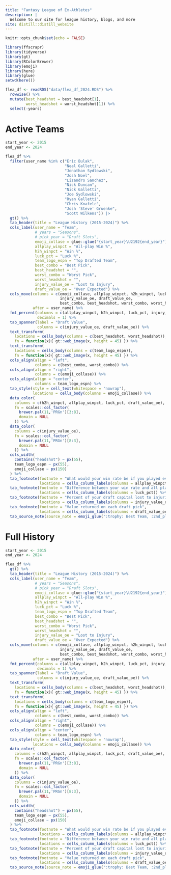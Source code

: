 ```yaml
---
title: "Fantasy League of Ex-Athletes"
description: |
  Welcome to our site for league history, blogs, and more
site: distill::distill_website
---
```


```r
knitr::opts_chunk$set(echo = FALSE)

library(ffscrapr)
library(tidyverse)
library(gt)
library(RColorBrewer)
library(emoji)
library(here)
library(glue)
setwd(here())

flea_df <- readRDS("data/flea_df_2024.RDS") %>% 
  rowwise() %>% 
  mutate(best_headshot = best_headshot[1],
         worst_headshot = worst_headshot[1]) %>% 
  select(-years)
```

# Active Teams

```r
start_year <- 2015
end_year <- 2024

flea_df %>% 
  filter(user_name %in% c("Eric Bulak",
                          "Neal Galletti",
                          "Jonathan Sydlowski",
                          "Josh Noel",
                          "Lizandro Sanchez",
                          "Nick Duncan",
                          "Nick Galletti",
                          "Joe Sydlowski",
                          "Ryan Galletti",
                          "Chris Knafelc",
                          "Josh 'Steve' Gruenke",
                          "Scott Wilkens")) |> 
  gt() %>%
  tab_header(title = "League History (2015-2024)") %>%
  cols_label(user_name = "Team",
             # years = "Seasons",
             # pick_year = "Draft Slots",
             emoji_collase = glue::glue("{start_year}\U2192{end_year}"),
             allplay_winpct = "All-play Win %",
             h2h_winpct = "Win %",
             luck_pct = "Luck %",
             team_logo_espn = "Top Drafted Team",
             best_combo = "Best Pick",
             best_headshot = "",
             worst_combo = "Worst Pick",
             worst_headshot = "",
             injury_value_oe = "Lost to Injury",
             draft_value_oe = "Over Expected") %>% 
  cols_move(columns = c(emoji_collase, allplay_winpct, h2h_winpct, luck_pct,
                        injury_value_oe, draft_value_oe,
                        best_combo, best_headshot, worst_combo, worst_headshot, team_logo_espn),
            after = user_name) %>% 
  fmt_percent(columns = c(allplay_winpct, h2h_winpct, luck_pct, injury_value_oe, draft_value_oe),
              decimals = 1) %>%
  tab_spanner(label = "Draft Value",
              columns = c(injury_value_oe, draft_value_oe)) %>% 
  text_transform(
    locations = cells_body(columns = c(best_headshot, worst_headshot)),
    fn = function(x){ gt::web_image(x, height = 45) }) %>%
  text_transform(
    locations = cells_body(columns = c(team_logo_espn)),
    fn = function(x){ gt::web_image(x, height = 45) }) %>%
  cols_align(align = "left",
             columns = c(best_combo, worst_combo)) %>%
  cols_align(align = "right",
             columns = c(emoji_collase)) %>%
  cols_align(align = "center",
             columns = team_logo_espn) %>%
  tab_style(style = cell_text(whitespace = "nowrap"),
            locations = cells_body(columns = emoji_collase)) %>% 
  data_color(
    columns = c(h2h_winpct, allplay_winpct, luck_pct, draft_value_oe),
    fn = scales::col_factor(
      brewer.pal(11,'PRGn')[3:8],
      domain = NULL
    )) %>% 
  data_color(
    columns = c(injury_value_oe),
    fn = scales::col_factor(
      brewer.pal(11,'PRGn')[8:3],
      domain = NULL
    )) %>% 
  cols_width(
    contains("headshot") ~ px(55),
    team_logo_espn ~ px(55),
    emoji_collase ~ px(150)
  ) %>%
  tab_footnote(footnote = "What would your win rate be if you played every team each week?",
               locations = cells_column_labels(columns = allplay_winpct)) %>% 
  tab_footnote(footnote = "Difference between your win rate and all play win rate",
               locations = cells_column_labels(columns = luck_pct)) %>% 
  tab_footnote(footnote = "Percent of your draft capital lost to injuries",
               locations = cells_column_labels(columns = injury_value_oe)) %>% 
  tab_footnote(footnote = "Value returned on each draft pick",
               locations = cells_column_labels(columns = draft_value_oe)) %>% 
  tab_source_note(source_note = emoji_glue(":trophy: Best Team, :2nd_place_medal: 2nd Place, :3rd_place_medal: 3rd Place, :flexed_biceps: Playoffs, :wastebasket: Missed Playoffs, :taco: Worst Team, :black_square_button: Didn't Play"))


```


# Full History

```r
start_year <- 2015
end_year <- 2024

flea_df %>% 
  gt() %>%
  tab_header(title = "League History (2015-2024)") %>%
  cols_label(user_name = "Team",
             # years = "Seasons",
             # pick_year = "Draft Slots",
             emoji_collase = glue::glue("{start_year}\U2192{end_year}"),
             allplay_winpct = "All-play Win %",
             h2h_winpct = "Win %",
             luck_pct = "Luck %",
             team_logo_espn = "Top Drafted Team",
             best_combo = "Best Pick",
             best_headshot = "",
             worst_combo = "Worst Pick",
             worst_headshot = "",
             injury_value_oe = "Lost to Injury",
             draft_value_oe = "Over Expected") %>% 
  cols_move(columns = c(emoji_collase, allplay_winpct, h2h_winpct, luck_pct,
                        injury_value_oe, draft_value_oe,
                        best_combo, best_headshot, worst_combo, worst_headshot, team_logo_espn),
            after = user_name) %>% 
  fmt_percent(columns = c(allplay_winpct, h2h_winpct, luck_pct, injury_value_oe, draft_value_oe),
              decimals = 1) %>%
  tab_spanner(label = "Draft Value",
              columns = c(injury_value_oe, draft_value_oe)) %>% 
  text_transform(
    locations = cells_body(columns = c(best_headshot, worst_headshot)),
    fn = function(x){ gt::web_image(x, height = 45) }) %>%
  text_transform(
    locations = cells_body(columns = c(team_logo_espn)),
    fn = function(x){ gt::web_image(x, height = 45) }) %>%
  cols_align(align = "left",
             columns = c(best_combo, worst_combo)) %>%
  cols_align(align = "right",
             columns = c(emoji_collase)) %>%
  cols_align(align = "center",
             columns = team_logo_espn) %>%
  tab_style(style = cell_text(whitespace = "nowrap"),
            locations = cells_body(columns = emoji_collase)) %>% 
  data_color(
    columns = c(h2h_winpct, allplay_winpct, luck_pct, draft_value_oe),
    fn = scales::col_factor(
      brewer.pal(11,'PRGn')[3:8],
      domain = NULL
    )) %>% 
  data_color(
    columns = c(injury_value_oe),
    fn = scales::col_factor(
      brewer.pal(11,'PRGn')[8:3],
      domain = NULL
    )) %>% 
  cols_width(
    contains("headshot") ~ px(55),
    team_logo_espn ~ px(55),
    emoji_collase ~ px(150)
  ) %>%
  tab_footnote(footnote = "What would your win rate be if you played every team each week?",
               locations = cells_column_labels(columns = allplay_winpct)) %>% 
  tab_footnote(footnote = "Difference between your win rate and all play win rate",
               locations = cells_column_labels(columns = luck_pct)) %>% 
  tab_footnote(footnote = "Percent of your draft capital lost to injuries",
               locations = cells_column_labels(columns = injury_value_oe)) %>% 
  tab_footnote(footnote = "Value returned on each draft pick",
               locations = cells_column_labels(columns = draft_value_oe)) %>% 
  tab_source_note(source_note = emoji_glue(":trophy: Best Team, :2nd_place_medal: 2nd Place, :3rd_place_medal: 3rd Place, :flexed_biceps: Playoffs, :wastebasket: Missed Playoffs, :taco: Worst Team, :black_square_button: Didn't Play"))


```
